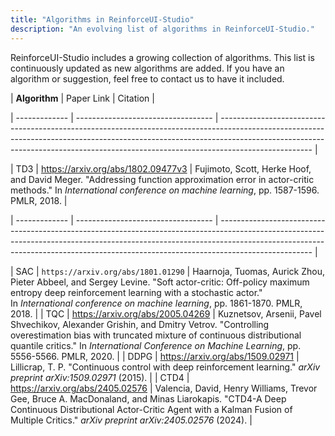 ```yaml
---
title: "Algorithms in ReinforceUI-Studio"
description: "An evolving list of algorithms in ReinforceUI-Studio."
---
```


ReinforceUI-Studio includes a growing collection of algorithms. This list is continuously updated as new algorithms are added. If you have an algorithm or suggestion, feel free to contact us to have it included.


| **Algorithm** | Paper Link                         | Citation                                                                                                                                                                                                                                                          |

| ------------- | ---------------------------------- | ----------------------------------------------------------------------------------------------------------------------------------------------------------------------------------------------------------------------------------------------------------------- |

| TD3           | https://arxiv.org/abs/1802.09477v3 | Fujimoto, Scott, Herke Hoof, and David Meger. "Addressing function approximation error in actor-critic methods." In *International conference on machine learning*, pp. 1587-1596. PMLR, 2018.                                                                    |

| ------------- | ---------------------------------- | ----------------------------------------------------------------------------------------------------------------------------------------------------------------------------------------------------------------------------------------------------------------- |

| SAC           | `https://arxiv.org/abs/1801.01290` | Haarnoja, Tuomas, Aurick Zhou, Pieter Abbeel, and Sergey Levine. "Soft actor-critic: Off-policy maximum entropy deep reinforcement learning with a stochastic actor." In *International conference on machine learning*, pp. 1861-1870. PMLR, 2018.               |
| TQC           | https://arxiv.org/abs/2005.04269   | Kuznetsov, Arsenii, Pavel Shvechikov, Alexander Grishin, and Dmitry Vetrov. "Controlling overestimation bias with truncated mixture of continuous distributional quantile critics." In *International Conference on Machine Learning*, pp. 5556-5566. PMLR, 2020. |
| DDPG          | https://arxiv.org/abs/1509.02971   | Lillicrap, T. P. "Continuous control with deep reinforcement learning." *arXiv preprint arXiv:1509.02971* (2015).                                                                                                                                                 |
| CTD4          | https://arxiv.org/abs/2405.02576   | Valencia, David, Henry Williams, Trevor Gee, Bruce A. MacDonaland, and Minas Liarokapis. "CTD4-A Deep Continuous Distributional Actor-Critic Agent with a Kalman Fusion of Multiple Critics." *arXiv preprint arXiv:2405.02576* (2024).                           |
